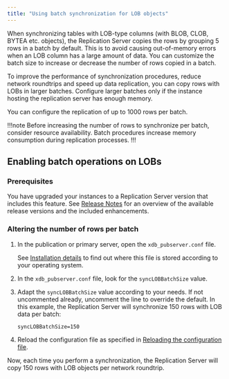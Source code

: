 ```yaml
---
title: "Using batch synchronization for LOB objects"
---
```


When synchronizing tables with LOB-type columns (with BLOB, CLOB, BYTEA etc. objects), the Replication Server copies the rows by grouping 5 rows in a batch by default. This is to avoid causing out-of-memory errors when an LOB column has a large amount of data. You can customize the batch size to increase or decrease the number of rows copied in a batch.

To improve the performance of synchronization procedures, reduce network roundtrips and speed up data replication, you can copy rows with LOBs in larger batches. Configure larger batches only if the instance hosting the replication server has enough memory.

You can configure the replication of up to 1000 rows per batch. 

!!!note 
   Before increasing the number of rows to synchronize per batch, consider resource availability. Batch procedures increase memory consumption during replication processes. 
!!!

## Enabling batch operations on LOBs

### Prerequisites 

You have upgraded your instances to a Replication Server version that includes this feature. See [Release Notes](../../../eprs_rel_notes) for an overview of the available release versions and the included enhancements. 

### Altering the number of rows per batch

1.  In the publication or primary server, open the `xdb_pubserver.conf` file. 

    See [Installation details](../../../installing/installation_details/#additional-details) to find out where this file is stored according to your operating system. 

1.  In the `xdb_pubserver.conf` file, look for the `syncLOBBatchSize` value.

1.  Adapt the `syncLOBBatchSize` value according to your needs. If not uncommented already, uncomment the line to override the default. In this example, the Replication Server will synchronize 150 rows with LOB data per batch:

    ```
    syncLOBBatchSize=150
    ```

1.  Reload the configuration file as specified in [Reloading the configuration file](../../../08_xdb_cli/03_xdb_cli_commands/52_reload_conf_file). 

Now, each time you perform a synchronization, the Replication Server will copy 150 rows with LOB objects per network roundtrip.
